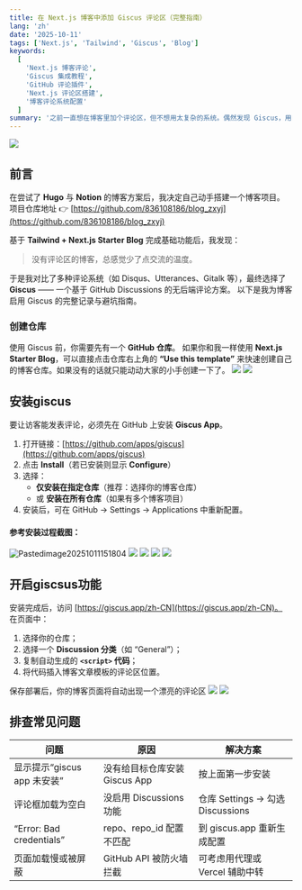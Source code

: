 ```yaml
---
title: 在 Next.js 博客中添加 Giscus 评论区（完整指南）
lang: 'zh'
date: '2025-10-11'
tags: ['Next.js', 'Tailwind', 'Giscus', 'Blog']
keywords:
  [
    'Next.js 博客评论',
    'Giscus 集成教程',
    'GitHub 评论插件',
    'Next.js 评论区搭建',
    '博客评论系统配置'
  ]
summary: '之前一直想在博客里加个评论区，但不想用太复杂的系统。偶然发现 Giscus，用 GitHub 账户就能评论，而且外观和集成都很方便。这篇文章分享了我给博客添加 Giscus 评论功能的完整过程'
---
```

![](/blog/how-to-enable-comments-in-your-blog/cover.png)
## 前言

在尝试了 **Hugo** 与 **Notion** 的博客方案后，我决定自己动手搭建一个博客项目。  
项目仓库地址 👉 [https://github.com/836108186/blog_zxyj](https://github.com/836108186/blog_zxyj)

基于 **Tailwind + Next.js Starter Blog** 完成基础功能后，我发现：

> 没有评论区的博客，总感觉少了点交流的温度。

于是我对比了多种评论系统（如 Disqus、Utterances、Gitalk 等），最终选择了 **Giscus** —— 一个基于 GitHub Discussions 的无后端评论方案。
以下是我为博客启用 Giscus 的完整记录与避坑指南。

### 创建仓库

使用 Giscus 前，你需要先有一个 **GitHub 仓库**。
如果你和我一样使用 **Next.js Starter Blog**，可以直接点击仓库右上角的 **“Use this template”** 来快速创建自己的博客仓库。如果没有的话就只能动动大家的小手创建一下了。
![](/blog/how-to-enable-comments-in-your-blog/20251011151839.png)
![](/blog/how-to-enable-comments-in-your-blog/20251011151804.png)

## 安装giscus

要让访客能发表评论，必须先在 GitHub 上安装 **Giscus App**。

1. 打开链接：[https://github.com/apps/giscus](https://github.com/apps/giscus)
2. 点击 **Install**（若已安装则显示 **Configure**）
3. 选择：
   - **仅安装在指定仓库**（推荐：选择你的博客仓库）
   - 或 **安装在所有仓库**（如果有多个博客项目）
4. 安装后，可在 GitHub → Settings → Applications 中重新配置。

#### 参考安装过程截图：

![Pastedimage20251011151804](/blog/how-to-enable-comments-in-your-blog/20251011151839.png)
![](/blog/how-to-enable-comments-in-your-blog/20251011152642.png)
![](/blog/how-to-enable-comments-in-your-blog/20251011152631.png)
![](/blog/how-to-enable-comments-in-your-blog/20251011152856.png)
![](/blog/how-to-enable-comments-in-your-blog/20251011152938.png)

## 开启giscsus功能

安装完成后，访问 [https://giscus.app/zh-CN](https://giscus.app/zh-CN)。
在页面中：

1. 选择你的仓库；
2. 选择一个 **Discussion 分类**（如 “General”）；
3. 复制自动生成的 **`<script>` 代码**；
4. 将代码插入博客文章模板的评论区位置。

保存部署后，你的博客页面将自动出现一个漂亮的评论区
![](/blog/how-to-enable-comments-in-your-blog/20251011153346.png)
![](/blog/how-to-enable-comments-in-your-blog/20251011152439.png)

## 排查常见问题

| 问题                        | 原因                          | 解决方案                         |
| --------------------------- | ----------------------------- | -------------------------------- |
| 显示提示“giscus app 未安装” | 没有给目标仓库安装 Giscus App | 按上面第一步安装                 |
| 评论框加载为空白            | 没启用 Discussions 功能       | 仓库 Settings → 勾选 Discussions |
| “Error: Bad credentials”    | repo、repo_id 配置不匹配      | 到 giscus.app 重新生成配置       |
| 页面加载慢或被屏蔽          | GitHub API 被防火墙拦截       | 可考虑用代理或 Vercel 辅助中转   |
